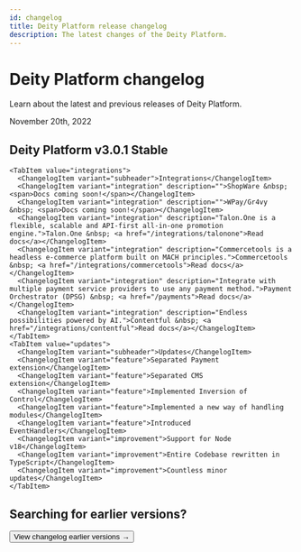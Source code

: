 ```yaml
---
id: changelog
title: Deity Platform release changelog
description: The latest changes of the Deity Platform.
---
```



# Deity Platform changelog

<p className="desc">Learn about the latest and previous releases of Deity Platform.</p>

<div className="hr" />
<div className="date">November 20th, 2022</div>

## Deity Platform v3.0.1 <Badge variant="green">Stable</Badge>

<div className="mb60">
<TabsContainer packageName="@deity/deity-composer">
  <Tabs
    variant="secondary"
    defaultValue="integrations"
    values={[
      { label: 'Integrations', value: 'integrations' },
      { label: 'Updates', value: 'updates' }
    ]}

>

    <TabItem value="integrations">
      <ChangelogItem variant="subheader">Integrations</ChangelogItem>
      <ChangelogItem variant="integration" description="">ShopWare &nbsp; <span>Docs coming soon!</span></ChangelogItem>
      <ChangelogItem variant="integration" description="">WPay/Gr4vy &nbsp; <span>Docs coming soon!</span></ChangelogItem>
      <ChangelogItem variant="integration" description="Talon.One is a flexible, scalable and API-first all-in-one promotion engine.">Talon.One &nbsp; <a href="/integrations/talonone">Read docs</a></ChangelogItem>
      <ChangelogItem variant="integration" description="Commercetools is a headless e-commerce platform built on MACH principles.">Commercetools &nbsp; <a href="/integrations/commercetools">Read docs</a></ChangelogItem>
      <ChangelogItem variant="integration" description="Integrate with multiple payment service providers to use any payment method.">Payment Orchestrator (DPSG) &nbsp; <a href="/payments">Read docs</a></ChangelogItem>
      <ChangelogItem variant="integration" description="Endless possibilities powered by AI.">Contentful &nbsp; <a href="/integrations/contentful">Read docs</a></ChangelogItem>
    </TabItem>
    <TabItem value="updates">
      <ChangelogItem variant="subheader">Updates</ChangelogItem>
      <ChangelogItem variant="feature">Separated Payment extension</ChangelogItem>
      <ChangelogItem variant="feature">Separated CMS extension</ChangelogItem>
      <ChangelogItem variant="feature">Implemented Inversion of Control</ChangelogItem>
      <ChangelogItem variant="feature">Implemented a new way of handling modules</ChangelogItem>
      <ChangelogItem variant="feature">Introduced EventHandlers</ChangelogItem>
      <ChangelogItem variant="improvement">Support for Node v18</ChangelogItem>
      <ChangelogItem variant="improvement">Entire Codebase rewritten in TypeScript</ChangelogItem>
      <ChangelogItem variant="improvement">Countless minor updates</ChangelogItem>
    </TabItem>

  </Tabs>
</TabsContainer>
</div>

## Searching for earlier versions?

<Button variant="outlined" size="medium" href="/platform/release/full-changelog">
  View changelog earlier versions →
</Button>

<div className="mb100">&nbsp;</div>
